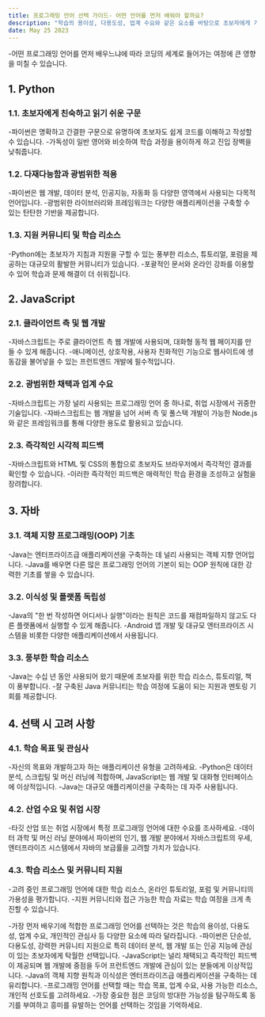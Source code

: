```yaml
---
title: 프로그래밍 언어 선택 가이드- 어떤 언어를 먼저 배워야 할까요?
description: "학습의 용이성, 다용도성, 업계 수요와 같은 요소를 바탕으로 초보자에게 가장 적합한 프로그래밍 언어를 결정하는 데 도움이 되는 인사이트와 고려 사항을 제공하는 것을 목표로 합니다."
date: May 25 2023
---
```


-어떤 프로그래밍 언어를 먼저 배우느냐에 따라 코딩의 세계로 들어가는 여정에 큰 영향을 미칠 수 있습니다. 


## 1. Python
### 1.1. 초보자에게 친숙하고 읽기 쉬운 구문

-파이썬은 명확하고 간결한 구문으로 유명하여 초보자도 쉽게 코드를 이해하고 작성할 수 있습니다.
-가독성이 일반 영어와 비슷하여 학습 과정을 용이하게 하고 진입 장벽을 낮춰줍니다.
### 1.2. 다재다능함과 광범위한 적용

-파이썬은 웹 개발, 데이터 분석, 인공지능, 자동화 등 다양한 영역에서 사용되는 다목적 언어입니다.
-광범위한 라이브러리와 프레임워크는 다양한 애플리케이션을 구축할 수 있는 탄탄한 기반을 제공합니다.
### 1.3. 지원 커뮤니티 및 학습 리소스

-Python에는 초보자가 지침과 지원을 구할 수 있는 풍부한 리소스, 튜토리얼, 포럼을 제공하는 대규모의 활발한 커뮤니티가 있습니다.
-포괄적인 문서와 온라인 강좌를 이용할 수 있어 학습과 문제 해결이 더 쉬워집니다.
## 2. JavaScript
### 2.1. 클라이언트 측 및 웹 개발

-자바스크립트는 주로 클라이언트 측 웹 개발에 사용되며, 대화형 동적 웹 페이지를 만들 수 있게 해줍니다.
-애니메이션, 상호작용, 사용자 친화적인 기능으로 웹사이트에 생동감을 불어넣을 수 있는 프런트엔드 개발에 필수적입니다.
### 2.2. 광범위한 채택과 업계 수요

-자바스크립트는 가장 널리 사용되는 프로그래밍 언어 중 하나로, 취업 시장에서 귀중한 기술입니다.
-자바스크립트는 웹 개발을 넘어 서버 측 및 풀스택 개발이 가능한 Node.js와 같은 프레임워크를 통해 다양한 용도로 활용되고 있습니다.
### 2.3. 즉각적인 시각적 피드백

-자바스크립트와 HTML 및 CSS의 통합으로 초보자도 브라우저에서 즉각적인 결과를 확인할 수 있습니다.
-이러한 즉각적인 피드백은 매력적인 학습 환경을 조성하고 실험을 장려합니다.
## 3. 자바
### 3.1. 객체 지향 프로그래밍(OOP) 기초

-Java는 엔터프라이즈급 애플리케이션을 구축하는 데 널리 사용되는 객체 지향 언어입니다.
-Java를 배우면 다른 많은 프로그래밍 언어의 기본이 되는 OOP 원칙에 대한 강력한 기초를 쌓을 수 있습니다.
### 3.2. 이식성 및 플랫폼 독립성

-Java의 "한 번 작성하면 어디서나 실행"이라는 원칙은 코드를 재컴파일하지 않고도 다른 플랫폼에서 실행할 수 있게 해줍니다.
-Android 앱 개발 및 대규모 엔터프라이즈 시스템을 비롯한 다양한 애플리케이션에서 사용됩니다.
### 3.3. 풍부한 학습 리소스

-Java는 수십 년 동안 사용되어 왔기 때문에 초보자를 위한 학습 리소스, 튜토리얼, 책이 풍부합니다.
-잘 구축된 Java 커뮤니티는 학습 여정에 도움이 되는 지원과 멘토링 기회를 제공합니다.
## 4. 선택 시 고려 사항
### 4.1. 학습 목표 및 관심사

-자신의 목표와 개발하고자 하는 애플리케이션 유형을 고려하세요.
-Python은 데이터 분석, 스크립팅 및 머신 러닝에 적합하며, JavaScript는 웹 개발 및 대화형 인터페이스에 이상적입니다. 
-Java는 대규모 애플리케이션을 구축하는 데 자주 사용됩니다.
### 4.2. 산업 수요 및 취업 시장

-타깃 산업 또는 취업 시장에서 특정 프로그래밍 언어에 대한 수요를 조사하세요.
-데이터 과학 및 머신 러닝 분야에서 파이썬의 인기, 웹 개발 분야에서 자바스크립트의 우세, 엔터프라이즈 시스템에서 자바의 보급률을 고려할 가치가 있습니다.
### 4.3. 학습 리소스 및 커뮤니티 지원

-고려 중인 프로그래밍 언어에 대한 학습 리소스, 온라인 튜토리얼, 포럼 및 커뮤니티의 가용성을 평가합니다.
-지원 커뮤니티와 접근 가능한 학습 자료는 학습 여정을 크게 촉진할 수 있습니다.


-가장 먼저 배우기에 적합한 프로그래밍 언어를 선택하는 것은 학습의 용이성, 다용도성, 업계 수요, 개인적인 관심사 등 다양한 요소에 따라 달라집니다. 
-파이썬은 단순성, 다용도성, 강력한 커뮤니티 지원으로 특히 데이터 분석, 웹 개발 또는 인공 지능에 관심이 있는 초보자에게 탁월한 선택입니다. 
-JavaScript는 널리 채택되고 즉각적인 피드백이 제공되며 웹 개발에 중점을 두어 프런트엔드 개발에 관심이 있는 분들에게 이상적입니다. 
-Java의 객체 지향 원칙과 이식성은 엔터프라이즈급 애플리케이션을 구축하는 데 유리합니다. 
-프로그래밍 언어를 선택할 때는 학습 목표, 업계 수요, 사용 가능한 리소스, 개인적 선호도를 고려하세요. 
-가장 중요한 점은 코딩의 방대한 가능성을 탐구하도록 동기를 부여하고 흥미를 유발하는 언어를 선택하는 것임을 기억하세요.
